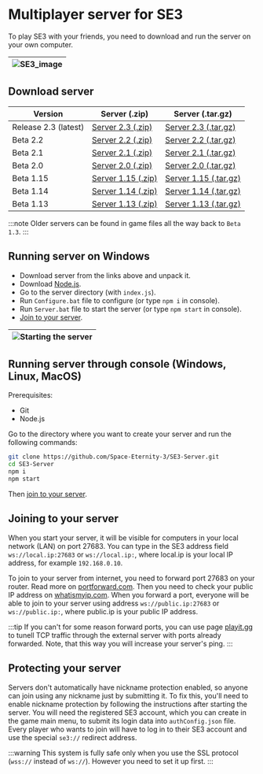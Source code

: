 
# Multiplayer server for SE3

To play SE3 with your friends, you need to download and run the server on your own computer.

| ![SE3_image](../../static/img/pages/server.png) |
| ----------------------------------------------- |

## Download server

| Version  | Server (.zip)  | Server (.tar.gz)  |
|---|---|---|
| Release 2.3 (latest) | <a href="https://github.com/Space-Eternity-3/SE3-Server/archive/refs/heads/Release-2.3.zip">Server 2.3 (.zip)</a> | <a href="https://github.com/Space-Eternity-3/SE3-Server/archive/refs/heads/Release-2.3.tar.gz">Server 2.3 (.tar.gz)</a> |
| Beta 2.2           | <a href="https://github.com/Space-Eternity-3/SE3-Server/archive/refs/heads/Beta-2.2.zip">Server 2.2 (.zip)</a> | <a href="https://github.com/Space-Eternity-3/SE3-Server/archive/refs/heads/Beta-2.2.tar.gz">Server 2.2 (.tar.gz)</a> |
| Beta 2.1           | <a href="https://github.com/Space-Eternity-3/SE3-Server/archive/refs/heads/Beta-2.1.zip">Server 2.1 (.zip)</a> | <a href="https://github.com/Space-Eternity-3/SE3-Server/archive/refs/heads/Beta-2.1.tar.gz">Server 2.1 (.tar.gz)</a> |
| Beta 2.0           | <a href="https://github.com/Space-Eternity-3/SE3-Server/archive/refs/heads/Beta-2.0.zip">Server 2.0 (.zip)</a> | <a href="https://github.com/Space-Eternity-3/SE3-Server/archive/refs/heads/Beta-2.0.tar.gz">Server 2.0 (.tar.gz)</a> |
| Beta 1.15          | <a href="https://github.com/Space-Eternity-3/SE3-Server/archive/refs/heads/Beta-1.15.zip">Server 1.15 (.zip)</a> | <a href="https://github.com/Space-Eternity-3/SE3-Server/archive/refs/heads/Beta-1.15.tar.gz">Server 1.15 (.tar.gz)</a> |
| Beta 1.14          | <a href="https://github.com/Space-Eternity-3/SE3-Server/archive/refs/heads/Beta-1.14.zip">Server 1.14 (.zip)</a> | <a href="https://github.com/Space-Eternity-3/SE3-Server/archive/refs/heads/Beta-1.14.tar.gz">Server 1.14 (.tar.gz)</a> |
| Beta 1.13          | <a href="https://github.com/Space-Eternity-3/SE3-Server/archive/refs/heads/Beta-1.13.zip">Server 1.13 (.zip)</a> | <a href="https://github.com/Space-Eternity-3/SE3-Server/archive/refs/heads/Beta-1.13.tar.gz">Server 1.13 (.tar.gz)</a> |

:::note
Older servers can be found in game files all the way back to `Beta 1.3`.
:::

## Running server on Windows

-   Download server from the links above and unpack it.
-   Download [Node.js](https://nodejs.org/en/download/).
-   Go to the server directory (with `index.js`).
-   Run `Configure.bat` file to configure (or type `npm i` in console).
-   Run `Server.bat` file to start the server (or type `npm start` in console).
-   [Join to your server](#joining-to-your-server).

| ![Starting the server](/img/pages/running-the-server-windows.gif) |
| --- |

## Running server through console (Windows, Linux, MacOS)

Prerequisites:

-   Git
-   Node.js

Go to the directory where you want to create your server and run the following commands:

```bash
git clone https://github.com/Space-Eternity-3/SE3-Server.git
cd SE3-Server
npm i
npm start
```

Then [join to your server](#joining-to-your-server).

## Joining to your server

When you start your server, it will be visible for computers in your local network (LAN) on port 27683. You can type in the SE3 address
field `ws://local.ip:27683` or `ws://local.ip:`, where local.ip is your local IP address, for example `192.168.0.10`. 

To join to your server from internet, you need to forward port 27683 on your router. Read more on [portforward.com](https://portforward.com).
Then you need to check your public IP address on [whatismyip.com](https://whatismyip.com). When you forward a port, everyone will be able to join to your
server using address `ws://public.ip:27683` or `ws://public.ip:`, where public.ip is your public IP address.

:::tip
If you can't for some reason forward ports, you can use page [playit.gg](https://playit.gg) to tunell TCP traffic through the external server with ports already forwarded.
Note, that this way you will increase your server's ping.
:::

## Protecting your server


Servers don't automatically have nickname protection enabled, so anyone can join using any nickname just by submitting it.
To fix this, you'll need to enable nickname protection by following the instructions after starting the server.
You will need the registered SE3 account, which you can create in the game main menu, to submit its login data into `authConfig.json` file.
Every player who wants to join will have to log in to their SE3 account and use the special `se3://` redirect address.

:::warning
This system is fully safe only when you use the SSL protocol (`wss://` instead of `ws://`). However you need to set it up first.
:::
